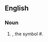 ==English==

===Noun===
{{en-noun}}

# {{alternative form of|[[octothorpe]]|nodot=1}}, the symbol #.